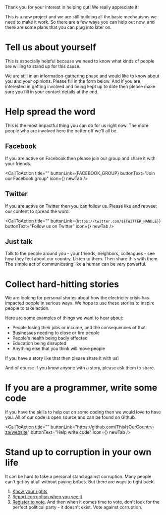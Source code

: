 
Thank you for your interest in helping out! We really appreciate it!

This is a new project and we are still building all the basic
mechanisms we need to make it work. So there are a few ways you can help out now, and there are some plans that you can plug into later on.

# Tell us about yourself

This is especially helpful because we need to know what kinds of people are willing to stand up for this cause.

We are still in an information-gathering phase and would like to know about you and your opinions. Please fill in the form below. And if you are interested in getting involved and being kept up to date then please make sure you fill in your contact details at the end.

<CallToAction
  title=""
  buttonLink="https://forms.gle/3zgUCGqXbsrNknwk7"
  buttonText="Fill in our survey"
  newTab
/>

# Help spread the word

This is the most impactful thing you can do for us right now. The more people who are involved here the better off we'll all be.

## Facebook

If you are active on Facebook then please join our group and share it with your friends.

<CallToAction
  title=""
  buttonLink={FACEBOOK_GROUP}
  buttonText="Join our Facebook group"
  icon={<FacebookIcon />}
  newTab
/>

## Twitter

If you are active on Twitter then you can follow us. Please like and retweet our content to spread the word.

<CallToAction
  title=""
  buttonLink={`https://twitter.com/${TWITTER_HANDLE}`}
  buttonText="Follow us on Twitter"
  icon={<TwitterIcon />}
  newTab
/>

## Just talk

Talk to the people around you - your friends, neighbors, colleagues - see how they feel about our country. Listen to them. Then share this with them. The simple act of communicating like a human can be very powerful.

# Collect hard-hitting stories

We are looking for personal stories about how the electricity crisis has impacted people in serious ways. We hope to use these stories to inspire people to take action.

Here are some examples of things we want to hear about:

- People losing their jobs or income, and the consequences of that
- Businesses needing to close or fire people
- People's health being badly effected
- Education being disrupted
- Anything else that you think will move people

If you have a story like that then please share it with us!

<CallToAction
  title=""
  buttonLink="https://forms.gle/csFshJXeaHunYFyC9"
  buttonText="Tell us your story"
  newTab
/>

And of course if you know anyone with a story, please ask them to share.

# If you are a programmer, write some code

If you have the skills to help out on some coding then we would love to have you. All of our code is open source and can be found on Github.

<CallToAction
  title=""
  buttonLink="https://github.com/ThisIsOurCountry-za/website"
  buttonText="Help write code"
  icon={<GithubIcon />}
  newTab
/>

# Stand up to corruption in your own life

It can be hard to take a personal stand against corruption. Many people can't get by at all without paying bribes. But there are ways to fight back.

1. [Know your rights](https://www.corruptionwatch.org.za/know-your-rights-when-dealing-with-police/)
2. [Report corruption when you see it](https://www.corruptionwatch.org.za/take-action/report-corruption/how-to-report-corruption-to-us/)
3. [Register to vote](https://www.elections.org.za/pw/voter/voter-registration-campaign). And then when it comes time to vote, don't look for the perfect political party - it doesn't exist. Vote against corruption.

